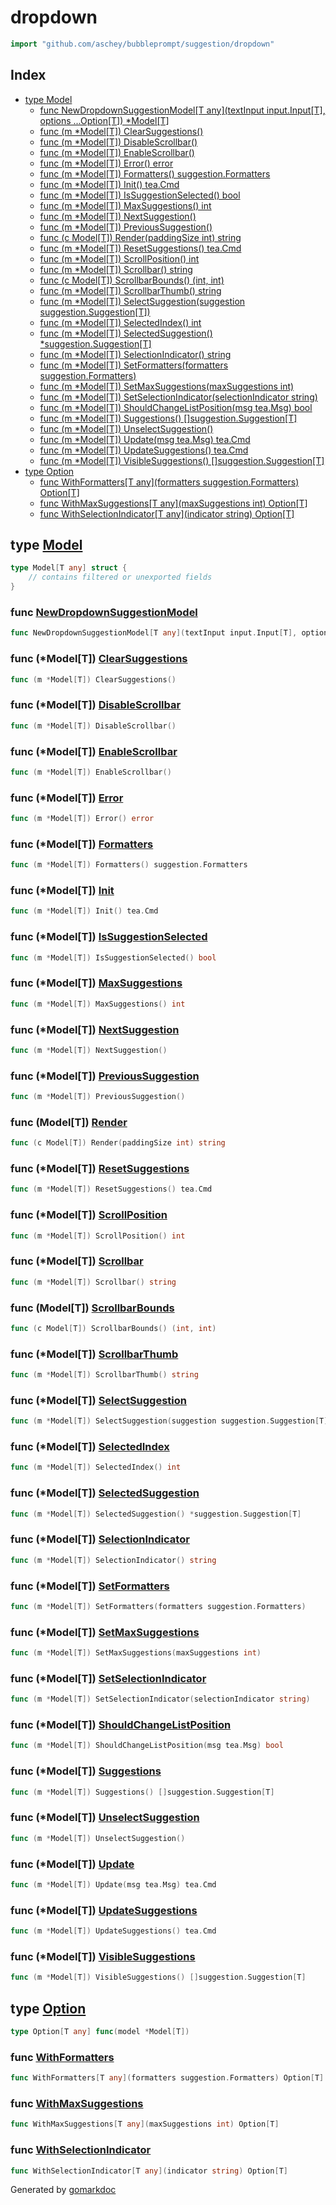 

<div class="api">

# dropdown

```go
import "github.com/aschey/bubbleprompt/suggestion/dropdown"
```

## Index

- [type Model](<#type-model>)
  - [func NewDropdownSuggestionModel[T any](textInput input.Input[T], options ...Option[T]) *Model[T]](<#func-newdropdownsuggestionmodel>)
  - [func \(m \*Model\[T\]\) ClearSuggestions\(\)](<#func-modelt-clearsuggestions>)
  - [func \(m \*Model\[T\]\) DisableScrollbar\(\)](<#func-modelt-disablescrollbar>)
  - [func \(m \*Model\[T\]\) EnableScrollbar\(\)](<#func-modelt-enablescrollbar>)
  - [func \(m \*Model\[T\]\) Error\(\) error](<#func-modelt-error>)
  - [func \(m \*Model\[T\]\) Formatters\(\) suggestion.Formatters](<#func-modelt-formatters>)
  - [func \(m \*Model\[T\]\) Init\(\) tea.Cmd](<#func-modelt-init>)
  - [func \(m \*Model\[T\]\) IsSuggestionSelected\(\) bool](<#func-modelt-issuggestionselected>)
  - [func \(m \*Model\[T\]\) MaxSuggestions\(\) int](<#func-modelt-maxsuggestions>)
  - [func \(m \*Model\[T\]\) NextSuggestion\(\)](<#func-modelt-nextsuggestion>)
  - [func \(m \*Model\[T\]\) PreviousSuggestion\(\)](<#func-modelt-previoussuggestion>)
  - [func \(c Model\[T\]\) Render\(paddingSize int\) string](<#func-modelt-render>)
  - [func \(m \*Model\[T\]\) ResetSuggestions\(\) tea.Cmd](<#func-modelt-resetsuggestions>)
  - [func \(m \*Model\[T\]\) ScrollPosition\(\) int](<#func-modelt-scrollposition>)
  - [func \(m \*Model\[T\]\) Scrollbar\(\) string](<#func-modelt-scrollbar>)
  - [func \(c Model\[T\]\) ScrollbarBounds\(\) \(int, int\)](<#func-modelt-scrollbarbounds>)
  - [func \(m \*Model\[T\]\) ScrollbarThumb\(\) string](<#func-modelt-scrollbarthumb>)
  - [func \(m \*Model\[T\]\) SelectSuggestion\(suggestion suggestion.Suggestion\[T\]\)](<#func-modelt-selectsuggestion>)
  - [func \(m \*Model\[T\]\) SelectedIndex\(\) int](<#func-modelt-selectedindex>)
  - [func \(m \*Model\[T\]\) SelectedSuggestion\(\) \*suggestion.Suggestion\[T\]](<#func-modelt-selectedsuggestion>)
  - [func \(m \*Model\[T\]\) SelectionIndicator\(\) string](<#func-modelt-selectionindicator>)
  - [func \(m \*Model\[T\]\) SetFormatters\(formatters suggestion.Formatters\)](<#func-modelt-setformatters>)
  - [func \(m \*Model\[T\]\) SetMaxSuggestions\(maxSuggestions int\)](<#func-modelt-setmaxsuggestions>)
  - [func \(m \*Model\[T\]\) SetSelectionIndicator\(selectionIndicator string\)](<#func-modelt-setselectionindicator>)
  - [func \(m \*Model\[T\]\) ShouldChangeListPosition\(msg tea.Msg\) bool](<#func-modelt-shouldchangelistposition>)
  - [func \(m \*Model\[T\]\) Suggestions\(\) \[\]suggestion.Suggestion\[T\]](<#func-modelt-suggestions>)
  - [func \(m \*Model\[T\]\) UnselectSuggestion\(\)](<#func-modelt-unselectsuggestion>)
  - [func \(m \*Model\[T\]\) Update\(msg tea.Msg\) tea.Cmd](<#func-modelt-update>)
  - [func \(m \*Model\[T\]\) UpdateSuggestions\(\) tea.Cmd](<#func-modelt-updatesuggestions>)
  - [func \(m \*Model\[T\]\) VisibleSuggestions\(\) \[\]suggestion.Suggestion\[T\]](<#func-modelt-visiblesuggestions>)
- [type Option](<#type-option>)
  - [func WithFormatters[T any](formatters suggestion.Formatters) Option[T]](<#func-withformatters>)
  - [func WithMaxSuggestions[T any](maxSuggestions int) Option[T]](<#func-withmaxsuggestions>)
  - [func WithSelectionIndicator[T any](indicator string) Option[T]](<#func-withselectionindicator>)


## type [Model](<https://github.com/aschey/bubbleprompt/blob/main/suggestion/dropdown/model.go#L20-L37>)

```go
type Model[T any] struct {
    // contains filtered or unexported fields
}
```

### func [NewDropdownSuggestionModel](<https://github.com/aschey/bubbleprompt/blob/main/suggestion/dropdown/model.go#L39>)

```go
func NewDropdownSuggestionModel[T any](textInput input.Input[T], options ...Option[T]) *Model[T]
```

### func \(\*Model\[T\]\) [ClearSuggestions](<https://github.com/aschey/bubbleprompt/blob/main/suggestion/dropdown/model.go#L222>)

```go
func (m *Model[T]) ClearSuggestions()
```

### func \(\*Model\[T\]\) [DisableScrollbar](<https://github.com/aschey/bubbleprompt/blob/main/suggestion/dropdown/model.go#L370>)

```go
func (m *Model[T]) DisableScrollbar()
```

### func \(\*Model\[T\]\) [EnableScrollbar](<https://github.com/aschey/bubbleprompt/blob/main/suggestion/dropdown/model.go#L365>)

```go
func (m *Model[T]) EnableScrollbar()
```

### func \(\*Model\[T\]\) [Error](<https://github.com/aschey/bubbleprompt/blob/main/suggestion/dropdown/model.go#L417>)

```go
func (m *Model[T]) Error() error
```

### func \(\*Model\[T\]\) [Formatters](<https://github.com/aschey/bubbleprompt/blob/main/suggestion/dropdown/model.go#L391>)

```go
func (m *Model[T]) Formatters() suggestion.Formatters
```

### func \(\*Model\[T\]\) [Init](<https://github.com/aschey/bubbleprompt/blob/main/suggestion/dropdown/model.go#L60>)

```go
func (m *Model[T]) Init() tea.Cmd
```

### func \(\*Model\[T\]\) [IsSuggestionSelected](<https://github.com/aschey/bubbleprompt/blob/main/suggestion/dropdown/model.go#L232>)

```go
func (m *Model[T]) IsSuggestionSelected() bool
```

### func \(\*Model\[T\]\) [MaxSuggestions](<https://github.com/aschey/bubbleprompt/blob/main/suggestion/dropdown/model.go#L375>)

```go
func (m *Model[T]) MaxSuggestions() int
```

### func \(\*Model\[T\]\) [NextSuggestion](<https://github.com/aschey/bubbleprompt/blob/main/suggestion/dropdown/model.go#L236>)

```go
func (m *Model[T]) NextSuggestion()
```

### func \(\*Model\[T\]\) [PreviousSuggestion](<https://github.com/aschey/bubbleprompt/blob/main/suggestion/dropdown/model.go#L253>)

```go
func (m *Model[T]) PreviousSuggestion()
```

### func \(Model\[T\]\) [Render](<https://github.com/aschey/bubbleprompt/blob/main/suggestion/dropdown/model.go#L292>)

```go
func (c Model[T]) Render(paddingSize int) string
```

### func \(\*Model\[T\]\) [ResetSuggestions](<https://github.com/aschey/bubbleprompt/blob/main/suggestion/dropdown/model.go#L202>)

```go
func (m *Model[T]) ResetSuggestions() tea.Cmd
```

### func \(\*Model\[T\]\) [ScrollPosition](<https://github.com/aschey/bubbleprompt/blob/main/suggestion/dropdown/model.go#L421>)

```go
func (m *Model[T]) ScrollPosition() int
```

### func \(\*Model\[T\]\) [Scrollbar](<https://github.com/aschey/bubbleprompt/blob/main/suggestion/dropdown/model.go#L425>)

```go
func (m *Model[T]) Scrollbar() string
```

### func \(Model\[T\]\) [ScrollbarBounds](<https://github.com/aschey/bubbleprompt/blob/main/suggestion/dropdown/model.go#L144>)

```go
func (c Model[T]) ScrollbarBounds() (int, int)
```

### func \(\*Model\[T\]\) [ScrollbarThumb](<https://github.com/aschey/bubbleprompt/blob/main/suggestion/dropdown/model.go#L429>)

```go
func (m *Model[T]) ScrollbarThumb() string
```

### func \(\*Model\[T\]\) [SelectSuggestion](<https://github.com/aschey/bubbleprompt/blob/main/suggestion/dropdown/model.go#L227>)

```go
func (m *Model[T]) SelectSuggestion(suggestion suggestion.Suggestion[T])
```

### func \(\*Model\[T\]\) [SelectedIndex](<https://github.com/aschey/bubbleprompt/blob/main/suggestion/dropdown/model.go#L270>)

```go
func (m *Model[T]) SelectedIndex() int
```

### func \(\*Model\[T\]\) [SelectedSuggestion](<https://github.com/aschey/bubbleprompt/blob/main/suggestion/dropdown/model.go#L281>)

```go
func (m *Model[T]) SelectedSuggestion() *suggestion.Suggestion[T]
```

### func \(\*Model\[T\]\) [SelectionIndicator](<https://github.com/aschey/bubbleprompt/blob/main/suggestion/dropdown/model.go#L383>)

```go
func (m *Model[T]) SelectionIndicator() string
```

### func \(\*Model\[T\]\) [SetFormatters](<https://github.com/aschey/bubbleprompt/blob/main/suggestion/dropdown/model.go#L395>)

```go
func (m *Model[T]) SetFormatters(formatters suggestion.Formatters)
```

### func \(\*Model\[T\]\) [SetMaxSuggestions](<https://github.com/aschey/bubbleprompt/blob/main/suggestion/dropdown/model.go#L379>)

```go
func (m *Model[T]) SetMaxSuggestions(maxSuggestions int)
```

### func \(\*Model\[T\]\) [SetSelectionIndicator](<https://github.com/aschey/bubbleprompt/blob/main/suggestion/dropdown/model.go#L387>)

```go
func (m *Model[T]) SetSelectionIndicator(selectionIndicator string)
```

### func \(\*Model\[T\]\) [ShouldChangeListPosition](<https://github.com/aschey/bubbleprompt/blob/main/suggestion/dropdown/model.go#L433>)

```go
func (m *Model[T]) ShouldChangeListPosition(msg tea.Msg) bool
```

### func \(\*Model\[T\]\) [Suggestions](<https://github.com/aschey/bubbleprompt/blob/main/suggestion/dropdown/model.go#L399>)

```go
func (m *Model[T]) Suggestions() []suggestion.Suggestion[T]
```

### func \(\*Model\[T\]\) [UnselectSuggestion](<https://github.com/aschey/bubbleprompt/blob/main/suggestion/dropdown/model.go#L215>)

```go
func (m *Model[T]) UnselectSuggestion()
```

### func \(\*Model\[T\]\) [Update](<https://github.com/aschey/bubbleprompt/blob/main/suggestion/dropdown/model.go#L65>)

```go
func (m *Model[T]) Update(msg tea.Msg) tea.Cmd
```

### func \(\*Model\[T\]\) [UpdateSuggestions](<https://github.com/aschey/bubbleprompt/blob/main/suggestion/dropdown/model.go#L166>)

```go
func (m *Model[T]) UpdateSuggestions() tea.Cmd
```

### func \(\*Model\[T\]\) [VisibleSuggestions](<https://github.com/aschey/bubbleprompt/blob/main/suggestion/dropdown/model.go#L411>)

```go
func (m *Model[T]) VisibleSuggestions() []suggestion.Suggestion[T]
```

## type [Option](<https://github.com/aschey/bubbleprompt/blob/main/suggestion/dropdown/option.go#L5>)

```go
type Option[T any] func(model *Model[T])
```

### func [WithFormatters](<https://github.com/aschey/bubbleprompt/blob/main/suggestion/dropdown/option.go#L19>)

```go
func WithFormatters[T any](formatters suggestion.Formatters) Option[T]
```

### func [WithMaxSuggestions](<https://github.com/aschey/bubbleprompt/blob/main/suggestion/dropdown/option.go#L7>)

```go
func WithMaxSuggestions[T any](maxSuggestions int) Option[T]
```

### func [WithSelectionIndicator](<https://github.com/aschey/bubbleprompt/blob/main/suggestion/dropdown/option.go#L13>)

```go
func WithSelectionIndicator[T any](indicator string) Option[T]
```

</div>

Generated by [gomarkdoc](<https://github.com/princjef/gomarkdoc>)
